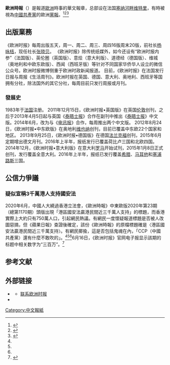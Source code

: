 '''歐洲時報'''（{{lang-fr|Nouvelles d'Europe}}）是報道[[歐洲|歐洲]]時事的華文報章，总部设在法国[[塞纳河畔维特里|塞纳河畔维特里]]{{来源请求}}，有時被視為[[中國共產黨|中國共產黨]]的歐洲[[黨報|黨報]]。<ref name="Newtalk-20200609">{{cite web |author1=楊清緣 |title=中國外宣稱3千萬港人挺國安法 網傻眼：不知香港只有750萬人口？ |work=[[新頭殼|新頭殼]] |url=https://newtalk.tw/news/view/2020-06-09/418696 |accessdate=2020-06-10 |archive-date=2020-06-09 |archive-url=https://web.archive.org/web/20200609165013/https://newtalk.tw/news/view/2020-06-09/418696 |dead-url=no }}</ref><ref name="AppleDaily-20200608">{{cite web |title=【港版國安法】中共歐洲華文報：港三千萬人支持立法 網民嘲：計埋鬼魂？ |work=[[香港蘋果日報|香港蘋果日報]] |url=https://hk.appledaily.com/china/20200608/YJMJHQWO3YUPT4YVWN6AYV3V4E/ |accessdate=2020-06-10 |archive-date=2020-10-09 |archive-url=https://web.archive.org/web/20201009112819/https://hk.appledaily.com/china/20200608/YJMJHQWO3YUPT4YVWN6AYV3V4E/ |dead-url=yes }}</ref><ref name="Ltn-20200609">{{cite web |title=香港才750萬人… 中共歐洲華文報瞎稱3千萬人挺《國安法》 |work=[[自由時報電子報|自由時報電子報]] |url=https://news.ltn.com.tw/news/world/breakingnews/3192351 |accessdate=2020-06-10 |archive-date=2020-06-10 |archive-url=https://web.archive.org/web/20200610003952/https://news.ltn.com.tw/news/world/breakingnews/3192351 |dead-url=no }}</ref>

== 出版業務 ==
《欧洲时报》每周出版五天，周一、周二、周三、周四16版周末20版，前社长[[杨咏桔|杨咏桔]]，现任社长[[张晓贝|张晓贝]]。{{来源请求}}
《欧洲时报》除传统纸媒外，如今还设有“欧洲时报内参”（法国版）、英伦圈（英国版）、意烩（意大利版）、道德经（德国版）、维城（奥地利和中欧东欧版）、西闻（西班牙版）等针对不同国家华侨华人设立的微信公众号。欧洲时报微博侧重于欧洲时政新闻报道。{{来源请求}}
目前，《欧洲时报》在法国发行日报与周报《生活周刊》。欧洲时报在英国、德国、意大利、奥地利、西班牙等国拥有分社，除法国外的其它分社，每周目前只发行周报或月刊。{{来源请求}}
===發展史===
1983年于[[法国|法国]]注册。{{来源请求}}
2011年12月15日，《欧洲时报•英国版》在英国[[伦敦|伦敦]]创刊，之后于2013年4月5日起与英国《[[泰晤士报|泰晤士报]]》合作在副刊中推出《[[泰晤士报|泰晤士报]]》中文版。2014年6月，改为与《[[每日电讯报|电讯报]]》合作，每周推出两个中文版。{{来源请求}}
2012年8月24日，《欧洲时报•中东欧版》在奥地利[[维也纳|维也纳]]创刊，目前已覆盖中东欧22个国家和地区。{{来源请求}}
2013年9月25日，《欧洲时报•德国版》在德国[[法兰克福|法兰克福]]创刊，2015年6月定期增出德文月刊。2016年上半年，报纸发行已覆盖荷比卢三国和北欧四国。{{来源请求}}
2014年12月，《欧洲时报•意大利版》在意大利[[罗马|罗马]]开始试刊，2015年1月8日正式创刊，发行覆盖全意大利。2016年上半年，报纸已发行覆盖[[希腊|希腊]]、[[马耳他|马耳他]]和[[塞浦路斯|塞浦路斯]]三国。{{来源请求}}
==公信力爭議==
===疑似宣稱3千萬港人支持國安法===
2020年6月，中國人大繞過香港立法會，《歐洲時報》中東歐版2020年第23期（總第1170期）頭版出現「港區國安法贏港民間近三千萬人支持」的標題，而香港實際上大約只有750萬人口，引起網民熱議。有網民一度懷疑報道標題是否被人改圖惡搞，但《蘋果日報》查證後確定，該份《歐洲時報》的原檔標題確是〈港區國安法贏港民間近三千萬支持〉。有網民揶揄，這是否包括鬼魂在內，「CCP（中國共產黨）還有什麼不敢吹的」。<ref name="Newtalk-20200609"/><ref name="AppleDaily-20200608"/><ref name="Ltn-20200609"/>6月16日，《欧洲时报》官网电子报显示該期的标题中相关数字为“三百万”。<ref>{{cite web |title=港区国安法赢港民间近三百万人支持 |url=http://paper.oushinet.com/?jid=695266882055307264&iid=720287570495275008&ino=2020-06-05 |accessdate=2020-06-15 |archive-date=2020-06-12 |archive-url=https://web.archive.org/web/20200612135543/http://paper.oushinet.com/?jid=695266882055307264&iid=720287570495275008&ino=2020-06-05 |dead-url=no }}</ref>

==参考文献==
{{reflist}}

==外部链接==
* {{官网|http://www.oushinet.com}} {{zh-hans}}
** [http://www.oushinet.com/static/contactus.html 联系欧洲时报]{{Wayback|url=http://www.oushinet.com/static/contactus.html |date=20201220070447 }}
* {{weibo|oushitv}}

[[Category:中文報紙|Category:中文報紙]]
